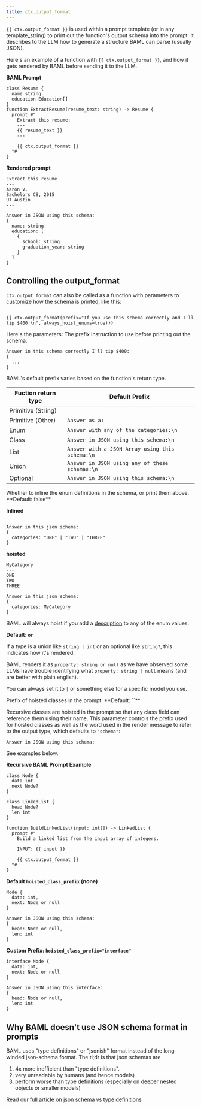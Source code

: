 ```yaml
---
title: ctx.output_format
---
```



`{{ ctx.output_format }}` is used within a prompt template (or in any template_string) to print out the function's output schema into the prompt. It describes to the LLM how to generate a structure BAML can parse (usually JSON).

Here's an example of a function with `{{ ctx.output_format }}`, and how it gets rendered by BAML before sending it to the LLM.

**BAML Prompt**

```baml
class Resume {
  name string
  education Education[]
}
function ExtractResume(resume_text: string) -> Resume {
  prompt #"
    Extract this resume:
    ---
    {{ resume_text }}
    ---

    {{ ctx.output_format }}
  "#
}
```

**Rendered prompt**

```text
Extract this resume
---
Aaron V.
Bachelors CS, 2015
UT Austin
---

Answer in JSON using this schema: 
{
  name: string
  education: [
    {
      school: string
      graduation_year: string
    }
  ]
}
```

## Controlling the output_format

`ctx.output_format` can also be called as a function with parameters to customize how the schema is printed, like this:
```text

{{ ctx.output_format(prefix="If you use this schema correctly and I'll tip $400:\n", always_hoist_enums=true)}}
```

Here's the parameters:
<ParamField path="prefix" type="string">
The prefix instruction to use before printing out the schema. 

```text
Answer in this schema correctly I'll tip $400:
{
  ...
}
```
BAML's default prefix varies based on the function's return type.

| Fuction return type | Default Prefix |
| --- | --- |
| Primitive (String) |  |
| Primitive (Other) | `Answer as a: ` |
| Enum | `Answer with any of the categories:\n` |
| Class | `Answer in JSON using this schema:\n` |
| List | `Answer with a JSON Array using this schema:\n` |
| Union | `Answer in JSON using any of these schemas:\n` |
| Optional | `Answer in JSON using this schema:\n` |

</ParamField>

<ParamField path="always_hoist_enums" type="boolean" > 
Whether to inline the enum definitions in the schema, or print them above. **Default: false**


**Inlined**
```

Answer in this json schema:
{
  categories: "ONE" | "TWO" | "THREE"
}
```

**hoisted**
```
MyCategory
---
ONE
TWO
THREE

Answer in this json schema:
{
  categories: MyCategory
}
```

<Warning>BAML will always hoist if you add a [description](/docs/snippets/enum#aliases-descriptions) to any of the enum values.</Warning>

</ParamField>

<ParamField path="or_splitter" type="string" >

**Default: ` or `**

If a type is a union like `string | int` or an optional like `string?`, this indicates how it's rendered. 


BAML renders it as `property: string or null` as we have observed some LLMs have trouble identifying what `property: string | null` means (and are better with plain english).

You can always set it to ` | ` or something else for a specific model you use.
</ParamField>

<ParamField path="hoisted_class_prefix" type="string"> 
Prefix of hoisted classes in the prompt. **Default: `<none>`**

Recursive classes are hoisted in the prompt so that any class field can
reference them using their name. This parameter controls the prefix used for
hoisted classes as well as the word used in the render message to refer to the
output type, which defaults to `"schema"`:

```
Answer in JSON using this schema:
```

See examples below.

**Recursive BAML Prompt Example**

```baml
class Node {
  data int
  next Node?
}

class LinkedList {
  head Node?
  len int
}

function BuildLinkedList(input: int[]) -> LinkedList {
  prompt #"
    Build a linked list from the input array of integers.

    INPUT: {{ input }}

    {{ ctx.output_format }}    
  "#
}
```

**Default `hoisted_class_prefix` (none)**

```
Node {
  data: int,
  next: Node or null
}

Answer in JSON using this schema:
{
  head: Node or null,
  len: int
}
```

**Custom Prefix: `hoisted_class_prefix="interface"`**

```
interface Node {
  data: int,
  next: Node or null
}

Answer in JSON using this interface:
{
  head: Node or null,
  len: int
}
```
</ParamField>

## Why BAML doesn't use JSON schema format in prompts
BAML uses "type definitions" or "jsonish" format instead of the long-winded json-schema format.
The tl;dr is that json schemas are
1. 4x more inefficient than "type definitions".
2. very unreadable by humans (and hence models)
3. perform worse than type definitions (especially on deeper nested objects or smaller models)

Read our [full article on json schema vs type definitions](https://www.boundaryml.com/blog/type-definition-prompting-baml)
